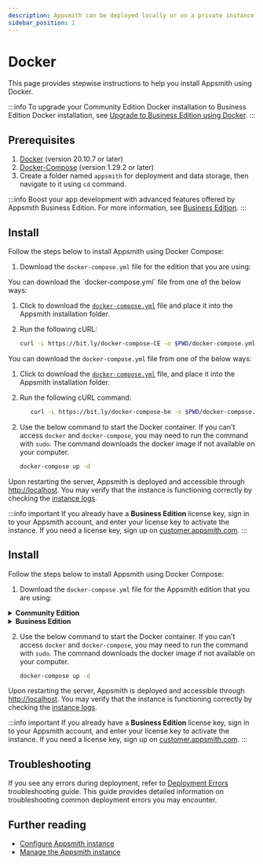 ```yaml
---
description: Appsmith can be deployed locally or on a private instance using Docker
sidebar_position: 1
---
```


# Docker

This page provides stepwise instructions to help you install Appsmith using Docker.

:::info
To upgrade your Community Edition Docker installation to Business Edition Docker installation, see [Upgrade to Business Edition using Docker](/getting-started/setup/upgrade-to-business-edition/docker).
:::

<VideoEmbed host="youtube" videoId="Tde7GqE6FQQ" title="How to install Appsmith using Docker" 
caption="How to install Appsmith using Docker"/> 

## Prerequisites

1. [Docker](https://docs.docker.com/get-docker/) (version 20.10.7 or later)
2. [Docker-Compose](https://docs.docker.com/compose/install/) (version 1.29.2 or later)
3. Create a folder named `appsmith` for deployment and data storage, then navigate to it using `cd` command.

:::info
Boost your app development with advanced features offered by Appsmith Business Edition. For more information, see [Business Edition](https://www.appsmith.com/pricing).
:::

## Install

Follow the steps below to install Appsmith using Docker Compose:

1. Download the `docker-compose.yml` file for the edition that you are using:

<Tabs groupId="editions" >
<TabItem label="Community Edition" value="community">
   You can download the `docker-compose.yml` file from one of the below ways:

   1. Click to download the [`docker-compose.yml`](https://bit.ly/docker-compose-CE) file and place it into the Appsmith installation folder. 
   2. Run the following cURL:

      ```bash
      curl -L https://bit.ly/docker-compose-CE -o $PWD/docker-compose.yml
      ```

</TabItem>
<TabItem label="Business Edition" value="business">

   You can download the `docker-compose.yml` file from one of the below ways:
   
   1. Click to download the [`docker-compose.yml`](https://bit.ly/docker-compose-be) file, and place it into the Appsmith installation folder. 
   2. Run the following cURL command:

      ```bash
         curl -L https://bit.ly/docker-compose-be -o $PWD/docker-compose.yml
      ```

</TabItem>
</Tabs>

2. Use the below command to start the Docker container. If you can't access `docker` and `docker-compose`, you may need to run the command with `sudo`. The command downloads the docker image if not available on your computer.

   ```bash
   docker-compose up -d
   ```
Upon restarting the server, Appsmith is deployed and accessible through [http://localhost](http://localhost). You may verify that the instance is functioning correctly by checking the [instance logs](/learning-and-resources/how-to-guides/how-to-get-container-logs#docker).

:::info important
If you already have a **Business Edition** license key, sign in to your Appsmith account, and enter your license key to activate the instance. If you need a license key, sign up on [customer.appsmith.com](https://customer.appsmith.com).
:::

## Install

Follow the steps below to install Appsmith using Docker Compose:

1. Download the `docker-compose.yml` file for the Appsmith edition that you are using:

<details id="Community Edition">
    <summary><b>Community Edition</b></summary>
To download the `docker-compse.yml` file, you have two options:

1. Click to download the [`docker-compose.yml`](https://bit.ly/docker-compose-CE) file and place it into the Appsmith installation folder. 
2. Run the following cURL:

   ```bash
   curl -L https://bit.ly/docker-compose-CE -o $PWD/docker-compose.yml
   ```

</details>

<details id="Business Edition">
    <summary><b>Business Edition</b> </summary>

To download the `docker-compse.yml` file, you have two options:
1. Click to download the [`docker-compose.yml`](https://bit.ly/docker-compose-be) file, and place it into the Appsmith installation folder. 
2. Run the following cURL command:

   ```bash
   curl -L https://bit.ly/docker-compose-be -o $PWD/docker-compose.yml
   ```

</details>

2. Use the below command to start the Docker container. If you can't access `docker` and `docker-compose`, you may need to run the command with `sudo`. The command downloads the docker image if not available on your computer.

   ```bash
   docker-compose up -d
   ```

Upon restarting the server, Appsmith is deployed and accessible through [http://localhost](http://localhost). You may verify that the instance is functioning correctly by checking the [instance logs](/learning-and-resources/how-to-guides/how-to-get-container-logs#docker).

:::info important
If you already have a **Business Edition** license key, sign in to your Appsmith account, and enter your license key to activate the instance. If you need a license key, sign up on [customer.appsmith.com](https://customer.appsmith.com).
:::

## Troubleshooting

If you see any errors during deployment, refer to [Deployment Errors](/help-and-support/troubleshooting-guide/deployment-errors) troubleshooting guide. This guide provides detailed information on troubleshooting common deployment errors you may encounter.

## Further reading

* [Configure Appsmith instance](/getting-started/setup/instance-configuration#configure-docker-installations)
* [Manage the Appsmith instance](/getting-started/setup/instance-management/)
